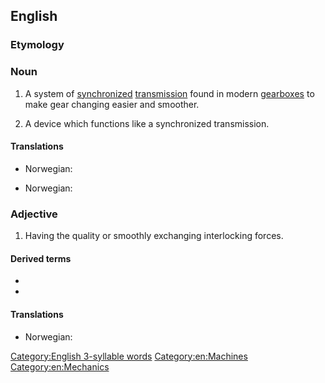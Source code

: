 ==English==
{{wikipedia}}

{{rfi|en}}
===Etymology===
{{prefix|en|synchro|mesh}}

===Noun===
{{en-noun}}

# A system of [[synchronized]] [[transmission]] found in modern [[gearbox|gearboxes]] to make gear changing easier and smoother.
# {{lb|en|by extension}} A device which functions like a synchronized transmission.

====Translations====
{{trans-top|system of synchronized transmission found in modern gearboxes}}
* Norwegian: {{t|no|synkrongir|n}}
{{trans-mid}}
{{trans-bottom}}

{{trans-top|a device which functions like a synchronized transmission}}
* Norwegian: {{t|no|synkronisering|c}}
{{trans-mid}}
{{trans-bottom}}

===Adjective===
{{en-adj|-}}

# Having the quality or smoothly exchanging interlocking forces.

====Derived terms====
* {{l|en|synchromesh gearbox}}
* {{l|en|synchromesh transmission}}

====Translations====
{{trans-top|a device which functions like a synchronized transmission}}
* Norwegian: {{t|no|synkronisert}}
{{trans-mid}}
{{trans-bottom}}

[[Category:English 3-syllable words]]
[[Category:en:Machines]]
[[Category:en:Mechanics]]